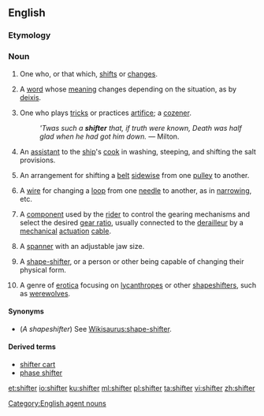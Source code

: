 ==English==

===Etymology===
{{suffix|shift|er|lang=en}}

===Noun===
{{en-noun}}

# One who, or that which, [[shifts]] or [[changes]].
# {{lb|en|linguistics}} A [[word]] whose [[meaning]] changes depending on the situation, as by [[deixis]].
# {{label|en|dated}} One who plays [[tricks]] or practices [[artifice]]; a [[cozener]].
#: ''&apos;Twas such a '''shifter''' that, if truth were known, Death was half glad when he had got him down.'' &mdash; Milton.
# {{label|en|nautical}} An [[assistant]] to the [[ship]]'s [[cook]] in washing, steeping, and shifting the salt provisions.
# {{label|en|engineering}} An arrangement for shifting a [[belt]] [[sidewise]] from one [[pulley]] to another.
# {{label|en|engineering|textiles}} A [[wire]] for changing a [[loop]] from one [[needle]] to another, as in [[narrow]]ing, etc.
# {{label|en|cycling}} A [[component]] used by the [[rider]] to control the gearing mechanisms and select the desired [[gear ratio]], usually connected to the [[derailleur]] by a [[mechanical]] [[actuation]] [[cable]].
# A [[spanner]] with an adjustable jaw size.
# {{label|en|mythology|science fiction|fantasy}} A [[shape-shifter]], or a person or other being capable of changing their physical form.
# {{label|en|erotica}} A genre of [[erotica]] focusing on [[lycanthrope]]s or other [[shapeshifter]]s, such as [[werewolves]].

====Synonyms====
* (''A shapeshifter'') See [[Wikisaurus:shape-shifter]].

====Derived terms====
* [[shifter cart]]
* [[phase shifter]]

{{Webster 1913}}

[[Category:English agent nouns]]

[[et:shifter]]
[[io:shifter]]
[[ku:shifter]]
[[ml:shifter]]
[[pl:shifter]]
[[ta:shifter]]
[[vi:shifter]]
[[zh:shifter]]